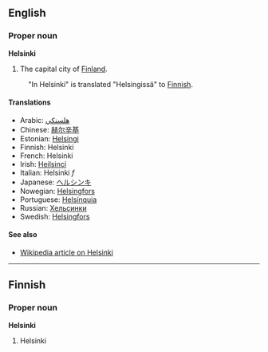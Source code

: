 ==English==
===Proper noun===
'''Helsinki'''

#The capital city of [[Finland]].

:"In Helsinki" is translated "Helsingissä" to [[Finnish]].

====Translations====
*Arabic: [[هلسنكي]]
*Chinese: [[赫尔辛基]]
*Estonian: [[Helsingi]]
*Finnish: Helsinki
*French: Helsinki
*Irish: [[Heilsincí]]
*Italian: Helsinki ''f''
*Japanese: [[ヘルシンキ]]
*Nowegian: [[Helsingfors]]
*Portuguese: [[Helsínquia]]
*Russian: [[Хельсинки]]
*Swedish: [[Helsingfors]]

====See also====

*[[w:Helsinki|Wikipedia article on Helsinki]]

----

==Finnish==
===Proper noun===
'''Helsinki'''

# Helsinki